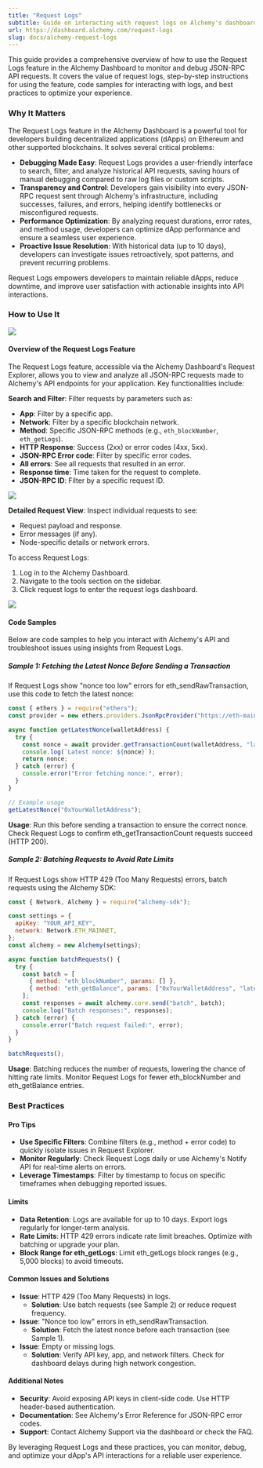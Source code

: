 ```yaml
---
title: "Request Logs"
subtitle: Guide on interacting with request logs on Alchemy's dashboard
url: https://dashboard.alchemy.com/request-logs
slug: docs/alchemy-request-logs
---
```


This guide provides a comprehensive overview of how to use the Request Logs feature in the Alchemy Dashboard to monitor and debug JSON-RPC API requests. It covers the value of request logs, step-by-step instructions for using the feature, code samples for interacting with logs, and best practices to optimize your experience.

### Why It Matters
The Request Logs feature in the Alchemy Dashboard is a powerful tool for developers building decentralized applications (dApps) on Ethereum and other supported blockchains. It solves several critical problems:

* **Debugging Made Easy**: Request Logs provides a user-friendly interface to search, filter, and analyze historical API requests, saving hours of manual debugging compared to raw log files or custom scripts.
* **Transparency and Control**: Developers gain visibility into every JSON-RPC request sent through Alchemy's infrastructure, including successes, failures, and errors, helping identify bottlenecks or misconfigured requests.
* **Performance Optimization**: By analyzing request durations, error rates, and method usage, developers can optimize dApp performance and ensure a seamless user experience.
* **Proactive Issue Resolution**: With historical data (up to 10 days), developers can investigate issues retroactively, spot patterns, and prevent recurring problems.

Request Logs empowers developers to maintain reliable dApps, reduce downtime, and improve user satisfaction with actionable insights into API interactions.

### How to Use It

![](../../../../assets/request-logs/tools-menu.png)

#### Overview of the Request Logs Feature
The Request Logs feature, accessible via the Alchemy Dashboard's Request Explorer, allows you to view and analyze all JSON-RPC requests made to Alchemy's API endpoints for your application. Key functionalities include:

**Search and Filter**: Filter requests by parameters such as:
* **App**: Filter by a specific app.
* **Network**: Filter by a specific blockchain network.
* **Method**: Specific JSON-RPC methods (e.g., `eth_blockNumber`, `eth_getLogs`).
* **HTTP Response**: Success (2xx) or error codes (4xx, 5xx).
* **JSON-RPC Error code**: Filter by specific error codes.
* **All errors**: See all requests that resulted in an error.
* **Response time**: Time taken for the request to complete.
* **JSON-RPC ID**: Filter by a specific request ID.

![](../../../../assets/request-logs/filters.png)

**Detailed Request View**: Inspect individual requests to see:
* Request payload and response.
* Error messages (if any).
* Node-specific details or network errors.

To access Request Logs:

1. Log in to the Alchemy Dashboard.
2. Navigate to the tools section on the sidebar.
3. Click request logs to enter the request logs dashboard.

![](../../../../assets/request-logs/request-logs-dashboard.png)

#### Code Samples
Below are code samples to help you interact with Alchemy's API and troubleshoot issues using insights from Request Logs.
##### Sample 1: Fetching the Latest Nonce Before Sending a Transaction
If Request Logs show "nonce too low" errors for eth_sendRawTransaction, use this code to fetch the latest nonce:
```javascript
const { ethers } = require("ethers");
const provider = new ethers.providers.JsonRpcProvider("https://eth-mainnet.g.alchemy.com/v2/YOUR_API_KEY");

async function getLatestNonce(walletAddress) {
  try {
    const nonce = await provider.getTransactionCount(walletAddress, "latest");
    console.log(`Latest nonce: ${nonce}`);
    return nonce;
  } catch (error) {
    console.error("Error fetching nonce:", error);
  }
}

// Example usage
getLatestNonce("0xYourWalletAddress");
```
**Usage**: Run this before sending a transaction to ensure the correct nonce. Check Request Logs to confirm eth_getTransactionCount requests succeed (HTTP 200).
##### Sample 2: Batching Requests to Avoid Rate Limits
If Request Logs show HTTP 429 (Too Many Requests) errors, batch requests using the Alchemy SDK:
```javascript
const { Network, Alchemy } = require("alchemy-sdk");

const settings = {
  apiKey: "YOUR_API_KEY",
  network: Network.ETH_MAINNET,
};
const alchemy = new Alchemy(settings);

async function batchRequests() {
  try {
    const batch = [
      { method: "eth_blockNumber", params: [] },
      { method: "eth_getBalance", params: ["0xYourWalletAddress", "latest"] },
    ];
    const responses = await alchemy.core.send("batch", batch);
    console.log("Batch responses:", responses);
  } catch (error) {
    console.error("Batch request failed:", error);
  }
}

batchRequests();
```
**Usage**: Batching reduces the number of requests, lowering the chance of hitting rate limits. Monitor Request Logs for fewer eth_blockNumber and eth_getBalance entries.

### Best Practices
#### Pro Tips

* **Use Specific Filters**: Combine filters (e.g., method + error code) to quickly isolate issues in Request Explorer.
* **Monitor Regularly**: Check Request Logs daily or use Alchemy's Notify API for real-time alerts on errors.
* **Leverage Timestamps**: Filter by timestamp to focus on specific timeframes when debugging reported issues.

#### Limits

* **Data Retention**: Logs are available for up to 10 days. Export logs regularly for longer-term analysis.
* **Rate Limits**: HTTP 429 errors indicate rate limit breaches. Optimize with batching or upgrade your plan.
* **Block Range for eth_getLogs**: Limit eth_getLogs block ranges (e.g., 5,000 blocks) to avoid timeouts.

#### Common Issues and Solutions

* **Issue**: HTTP 429 (Too Many Requests) in logs.
    * **Solution**: Use batch requests (see Sample 2) or reduce request frequency.
* **Issue**: "Nonce too low" errors in eth_sendRawTransaction.
    * **Solution**: Fetch the latest nonce before each transaction (see Sample 1).
* **Issue**: Empty or missing logs.
    * **Solution**: Verify API key, app, and network filters. Check for dashboard delays during high network congestion.

#### Additional Notes

* **Security**: Avoid exposing API keys in client-side code. Use HTTP header-based authentication.
* **Documentation**: See Alchemy's Error Reference for JSON-RPC error codes.
* **Support**: Contact Alchemy Support via the dashboard or check the FAQ.

By leveraging Request Logs and these practices, you can monitor, debug, and optimize your dApp's API interactions for a reliable user experience.